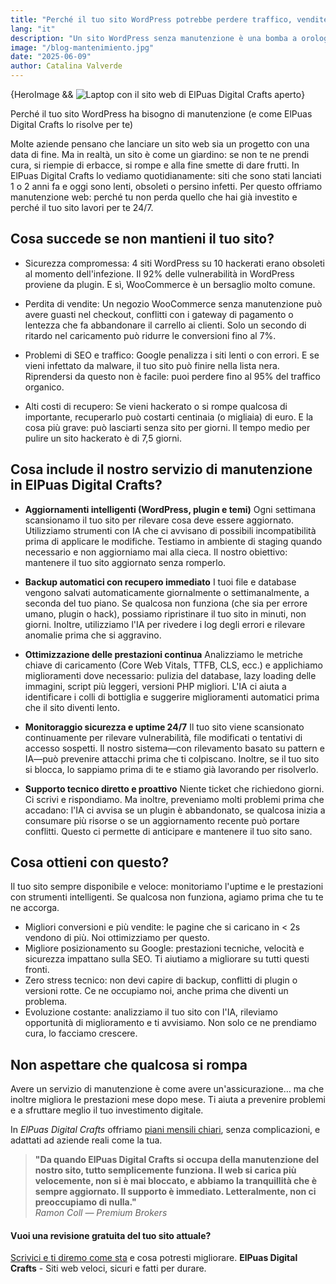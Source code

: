 ```yaml
---
title: "Perché il tuo sito WordPress potrebbe perdere traffico, vendite o sicurezza (e come la manutenzione lo risolve)"
lang: "it"
description: "Un sito WordPress senza manutenzione è una bomba a orologeria: può diventare lento, insicuro o perdere posizionamento. In questo articolo ti mostriamo, con dati reali, perché la manutenzione è essenziale per proteggere le tue vendite, il tuo traffico e la tua reputazione online."
image: "/blog-mantenimiento.jpg"
date: "2025-06-09"
author: Catalina Valverde
---
```


<div class="blog-hero-image">
    {HeroImage && <Image width={1020} height={510} src={HeroImage} alt="Laptop con il sito web di ElPuas Digital Crafts aperto" />}
</div>

Perché il tuo sito WordPress ha bisogno di manutenzione (e come ElPuas Digital Crafts lo risolve per te)

Molte aziende pensano che lanciare un sito web sia un progetto con una data di fine. Ma in realtà, un sito è come un giardino: se non te ne prendi cura, si riempie di erbacce, si rompe e alla fine smette di dare frutti. In ElPuas Digital Crafts lo vediamo quotidianamente: siti che sono stati lanciati 1 o 2 anni fa e oggi sono lenti, obsoleti o persino infetti. Per questo offriamo manutenzione web: perché tu non perda quello che hai già investito e perché il tuo sito lavori per te 24/7.

## Cosa succede se non mantieni il tuo sito?
- Sicurezza compromessa: 4 siti WordPress su 10 hackerati erano obsoleti al momento dell'infezione. Il 92% delle vulnerabilità in WordPress proviene da plugin. E sì, WooCommerce è un bersaglio molto comune.

- Perdita di vendite: Un negozio WooCommerce senza manutenzione può avere guasti nel checkout, conflitti con i gateway di pagamento o lentezza che fa abbandonare il carrello ai clienti. Solo un secondo di ritardo nel caricamento può ridurre le conversioni fino al 7%.

- Problemi di SEO e traffico: Google penalizza i siti lenti o con errori. E se vieni infettato da malware, il tuo sito può finire nella lista nera. Riprendersi da questo non è facile: puoi perdere fino al 95% del traffico organico.
- Alti costi di recupero: Se vieni hackerato o si rompe qualcosa di importante, recuperarlo può costarti centinaia (o migliaia) di euro. E la cosa più grave: può lasciarti senza sito per giorni. Il tempo medio per pulire un sito hackerato è di 7,5 giorni.

## Cosa include il nostro servizio di manutenzione in ElPuas Digital Crafts?
- **Aggiornamenti intelligenti (WordPress, plugin e temi)**
Ogni settimana scansionamo il tuo sito per rilevare cosa deve essere aggiornato. Utilizziamo strumenti con IA che ci avvisano di possibili incompatibilità prima di applicare le modifiche. Testiamo in ambiente di staging quando necessario e non aggiorniamo mai alla cieca. Il nostro obiettivo: mantenere il tuo sito aggiornato senza romperlo.

- **Backup automatici con recupero immediato**
I tuoi file e database vengono salvati automaticamente giornalmente o settimanalmente, a seconda del tuo piano. Se qualcosa non funziona (che sia per errore umano, plugin o hack), possiamo ripristinare il tuo sito in minuti, non giorni. Inoltre, utilizziamo l'IA per rivedere i log degli errori e rilevare anomalie prima che si aggravino.

- **Ottimizzazione delle prestazioni continua**
Analizziamo le metriche chiave di caricamento (Core Web Vitals, TTFB, CLS, ecc.) e applichiamo miglioramenti dove necessario: pulizia del database, lazy loading delle immagini, script più leggeri, versioni PHP migliori. L'IA ci aiuta a identificare i colli di bottiglia e suggerire miglioramenti automatici prima che il sito diventi lento.

- **Monitoraggio sicurezza e uptime 24/7**
Il tuo sito viene scansionato continuamente per rilevare vulnerabilità, file modificati o tentativi di accesso sospetti. Il nostro sistema—con rilevamento basato su pattern e IA—può prevenire attacchi prima che ti colpiscano. Inoltre, se il tuo sito si blocca, lo sappiamo prima di te e stiamo già lavorando per risolverlo.

- **Supporto tecnico diretto e proattivo**
Niente ticket che richiedono giorni. Ci scrivi e rispondiamo. Ma inoltre, preveniamo molti problemi prima che accadano: l'IA ci avvisa se un plugin è abbandonato, se qualcosa inizia a consumare più risorse o se un aggiornamento recente può portare conflitti. Questo ci permette di anticipare e mantenere il tuo sito sano.

## Cosa ottieni con questo?
Il tuo sito sempre disponibile e veloce: monitoriamo l'uptime e le prestazioni con strumenti intelligenti. Se qualcosa non funziona, agiamo prima che tu te ne accorga.
- Migliori conversioni e più vendite: le pagine che si caricano in < 2s vendono di più. Noi ottimizziamo per questo.
- Migliore posizionamento su Google: prestazioni tecniche, velocità e sicurezza impattano sulla SEO. Ti aiutiamo a migliorare su tutti questi fronti.
- Zero stress tecnico: non devi capire di backup, conflitti di plugin o versioni rotte. Ce ne occupiamo noi, anche prima che diventi un problema.
- Evoluzione costante: analizziamo il tuo sito con l'IA, rileviamo opportunità di miglioramento e ti avvisiamo. Non solo ce ne prendiamo cura, lo facciamo crescere.

## Non aspettare che qualcosa si rompa

Avere un servizio di manutenzione è come avere un'assicurazione… ma che inoltre migliora le prestazioni mese dopo mese. Ti aiuta a prevenire problemi e a sfruttare meglio il tuo investimento digitale.

In *ElPuas Digital Crafts* offriamo [piani mensili chiari](http://localhost:4321/it/services/#pricing-title), senza complicazioni, e adattati ad aziende reali come la tua.

> **"Da quando ElPuas Digital Crafts si occupa della manutenzione del nostro sito, tutto semplicemente funziona. Il web si carica più velocemente, non si è mai bloccato, e abbiamo la tranquillità che è sempre aggiornato. Il supporto è immediato. Letteralmente, non ci preoccupiamo di nulla."**  
> *Ramon Coll — Premium Brokers*

#### Vuoi una revisione gratuita del tuo sito attuale?
[Scrivici e ti diremo come sta](https://elpuasdigitalcrafts.com/it/contact) e cosa potresti migliorare.
**ElPuas Digital Crafts** - Siti web veloci, sicuri e fatti per durare.

<div style="margin-top:var(--space-4xl);"></div> 